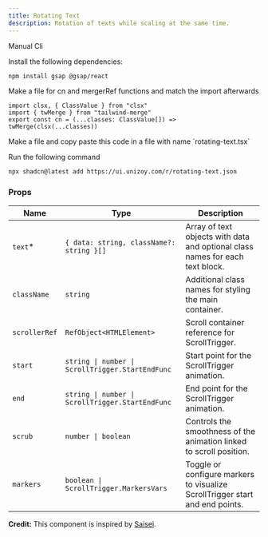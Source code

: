 ```yaml
---
title: Rotating Text
description: Rotation of texts while scaling at the same time.
---
```


<ComponentPreview
  name="rotating-text-demo"
  className="[&_.preview>[data-orientation=vertical]]:sm:max-w-[70%]"
/>

<CodeTabs>

<TabsList>
  <TabsTrigger value="manual">Manual</TabsTrigger>
  <TabsTrigger value="cli">Cli</TabsTrigger>
</TabsList>

<TabsContent value="manual">

<Steps>

<Step>Install the following dependencies:</Step>

```bash
npm install gsap @gsap/react
```

<Step>
  Make a file for cn and mergerRef functions and match the import
  afterwards
</Step>

```tsx
import clsx, { ClassValue } from "clsx"
import { twMerge } from "tailwind-merge"
export const cn = (...classes: ClassValue[]) => twMerge(clsx(...classes))
```

<Step>
  Make a file and copy paste this code in a file with name `rotating-text.tsx`
</Step>

<ComponentSource name="rotating-text" />

</Steps>

</TabsContent>

<TabsContent value="cli">

<Steps>

<Step>Run the following command </Step>

```bash
npx shadcn@latest add https://ui.unizoy.com/r/rotating-text.json
```

</Steps>

</TabsContent>

</CodeTabs>

### Props

| Name          | Type                                     | Description                                                                   |
| ------------- | ---------------------------------------- | ----------------------------------------------------------------------------- |
| `text`\*      | `{ data: string, className?: string }[]` | Array of text objects with data and optional class names for each text block. |
| `className`   | `string`                                 | Additional class names for styling the main container.                        |
| `scrollerRef` | `RefObject<HTMLElement>`                 | Scroll container reference for ScrollTrigger.                                 |
| `start`       | `string \| number \| ScrollTrigger.StartEndFunc` | Start point for the ScrollTrigger animation.                          |
| `end`         | `string \| number \| ScrollTrigger.StartEndFunc` | End point for the ScrollTrigger animation.                            |
| `scrub`       | `number \| boolean`                      | Controls the smoothness of the animation linked to scroll position.           |
| `markers`     | `boolean \| ScrollTrigger.MarkersVars`   | Toggle or configure markers to visualize ScrollTrigger start and end points.  |

<Callout className="my-6">

**Credit:** This component is inspired by [Saisei](https://saisei-sbj.webflow.io/).

</Callout>